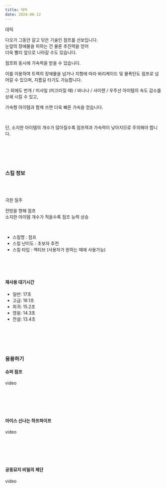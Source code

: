 ```yaml
---
title: 데릭
date: 2024-06-12
---
```


<Sprite className="character" backgroundPosition="-323px -1060px">데릭</Sprite>

<Bq>다오가 그동안 갈고 닦은 기술인 점프를 선보입니다.<br/>
눈앞의 장애물을 피하는 건 물론 추진력을 얻어<br/>
더욱 빨리 앞으로 나아갈 수도 있습니다.</Bq>

점프와 동시에 가속력을 받을 수 있습니다. 

이를 이용하여 트랙의 장애물을 넘거나 지형에 따라 바리케이드 및 물폭탄도 점프로 넘어갈 수 있으며, 지름길 타기도 가능합니다. 

그 외에도 번개 / 미사일 (미끄러질 때) / 바나나 / 사이렌 / 우주선 아이템의 속도 감소를 상쇄 시킬 수 있고, 

가속형 아이템과 함께 쓰면 더욱 빠른 가속을 얻습니다.

<br/>

단, 소지한 아이템의 개수가 많아질수록 점프력과 가속력이 낮아지므로 주의해야 합니다.


<br/><br/><br/><br/>

### 스킬 정보

<br/><br/>

<Sprite className="skill" backgroundPosition="-550px -280px">극한 질주</Sprite>

<Bq>전방을 향해 점프<br/>
소지한 아이템 개수가 적을수록 점프 능력 상승</Bq>

<br/>

- 스킬명 : 점프
- 스킬 난이도 : 초보자 추천
- 스킬 타입 : 액티브 (사용자가 원하는 때에 사용가능)

<br/><br/><br/>

#### 재사용 대기시간

- 일반: 17초
- 고급: 16.1초
- 희귀: 15.2초
- 영웅: 14.3초
- 전설: 13.4초

<br/><br/><br/><br/>

### 응용하기

#### 슈퍼 점프

<Division className="mdRatio">video</Division>

<br/><br/><br/><br/>

#### 아이스 신나는 하프파이프

<Division className="mdRatio">video</Division>

<br/><br/><br/><br/>

#### 공동묘지 비밀의 제단

<Division className="mdRatio">video</Division>